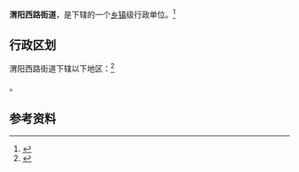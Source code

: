 {{中国乡级行政区|61/04/02/004/000}}

'''渭阳西路街道'''，是{{PRC admin/fullname|61/04/02/004/000|3}}下辖的一个[[乡镇|乡镇]]级行政单位。<ref>{{PRC admin/ref sgc|{{PRC admin/parent|61/04/02/004/000}}}}</ref>

== 行政区划 ==

渭阳西路街道下辖以下地区：<ref>{{PRC admin/ref sgc|61/04/02/004/000}}</ref>

{{PRC admin/children|61/04/02/004/000}}。

== 参考资料 ==

{{reflist}}

{{行政区划小作品}}
{{PRC admin/navcat|61/04/02/004/000}}